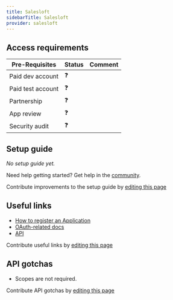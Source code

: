 ```yaml
---
title: Salesloft
sidebarTitle: Salesloft
provider: salesloft
---
```




<Overview />
<PreBuiltTooling provider={providers[pageMetadata.provider]} />
<PreBuiltUseCases />

## Access requirements
| Pre-Requisites | Status | Comment|
| - | - | - |
| Paid dev account | ❓ |  |
| Paid test account | ❓ |  |
| Partnership | ❓ | |
| App review | ❓ |  |
| Security audit | ❓ | |


## Setup guide

_No setup guide yet._

<Tip>Need help getting started? Get help in the [community](https://nango.dev/slack).</Tip>

<Note>Contribute improvements to the setup guide by [editing this page](https://github.com/nangohq/nango/tree/master/docs-v2/integrations/all/salesloft.mdx)</Note>


## Useful links

-   [How to register an Application](https://developers.salesloft.com/api.html#!/Topic/Introduction)
-   [OAuth-related docs](https://developers.salesloft.com/api.html#!/Topic/oauth)
-   [API](https://developers.salesloft.com/api.html#!/Me/get_v2_me_json)

<Note>Contribute useful links by [editing this page](https://github.com/nangohq/nango/tree/master/docs-v2/integrations/all/salesloft.mdx)</Note>

## API gotchas

-   Scopes are not required.

<Note>Contribute API gotchas by [editing this page](https://github.com/nangohq/nango/tree/master/docs-v2/integrations/all/salesloft.mdx)</Note>
